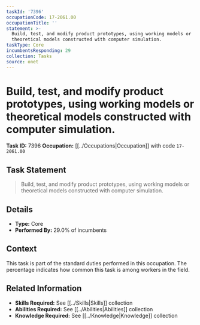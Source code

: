 ```yaml
---
taskId: '7396'
occupationCode: 17-2061.00
occupationTitle: ''
statement: >-
  Build, test, and modify product prototypes, using working models or
  theoretical models constructed with computer simulation.
taskType: Core
incumbentsResponding: 29
collection: Tasks
source: onet
---
```

# Build, test, and modify product prototypes, using working models or theoretical models constructed with computer simulation.

**Task ID:** 7396
**Occupation:** [[../Occupations|Occupation]] with code `17-2061.00`

## Task Statement

> Build, test, and modify product prototypes, using working models or theoretical models constructed with computer simulation.

## Details

- **Type:** Core
- **Performed By:** 29.0% of incumbents

## Context

This task is part of the standard duties performed in this occupation. The percentage indicates how common this task is among workers in the field.

## Related Information

- **Skills Required:** See [[../Skills|Skills]] collection
- **Abilities Required:** See [[../Abilities|Abilities]] collection
- **Knowledge Required:** See [[../Knowledge|Knowledge]] collection
